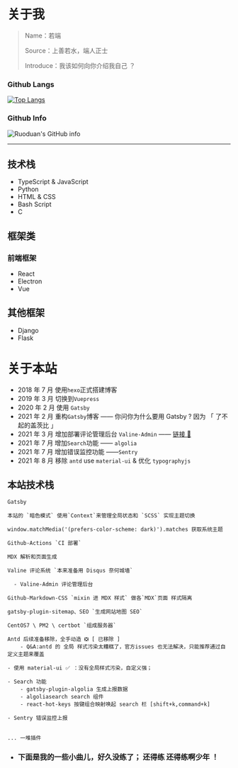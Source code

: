 # 关于我

> Name：若端
>
> Source：上善若水，端人正士
>
> Introduce：我该如何向你介绍我自己 ？

### Github Langs

[![Top Langs](https://github-readme-stats.vercel.app/api/top-langs/?username=ruoduan-hub&layout=compact)](https://github.com/ruoduan-hub)

### Github Info

![Ruoduan's GitHub info](https://github-readme-stats.vercel.app/api?username=ruoduan-hub&bg_color=30,e96443,904e95&title_color=fff&text_color=fff)

---

## 技术栈

- TypeScript & JavaScript
- Python
- HTML & CSS
- Bash Script
- C

## 框架类

### 前端框架

- React
- Electron
- Vue

## 其他框架

- Django
- Flask

# 关于本站

- 2018 年 7 月 使用`hexo`正式搭建博客
- 2019 年 3 月 切换到`Vuepress`
- 2020 年 2 月 使用 `Gatsby`
- 2021 年 2 月 重构`Gatsby`博客 —— 你问你为什么要用 Gatsby ? 因为 「 了不起的盖茨比 」
- 2021 年 3 月 增加部署评论管理后台 `Valine-Admin` —— <a href="https://admin.ruoduan.cn/" target="_blank">链接 🔗</a>
- 2021 年 7 月 增加`Search`功能 —— `algolia`
- 2021 年 7 月 增加错误监控功能 ——`Sentry`
- 2021 年 8 月 移除 `antd` use `material-ui` & 优化 `typographyjs`

## 本站技术栈

```
Gatsby

本站的 `暗色模式` 使用`Context`来管理全局状态和 `SCSS` 实现主题切换

window.matchMedia('(prefers-color-scheme: dark)').matches 获取系统主题

Github-Actions `CI 部署`

MDX 解析和页面生成

Valine 评论系统 `本来准备用 Disqus 奈何城墙`

  - Valine-Admin 评论管理后台

Github-Markdown-CSS `mixin 进 MDX 样式` 做各`MDX`页面 样式隔离

gatsby-plugin-sitemap、SEO `生成网站地图 SEO`

CentOS7 \ PM2 \ certbot `组成服务器`

Antd 后续准备移除，全手动造 ❎ [ 已移除 ]
	- Q&A:antd 的 全局 样式污染太糟糕了，官方issues 也无法解决，只能推荐通过自定义主题来覆盖
	
- 使用 material-ui ✅ ：没有全局样式污染，自定义强；

- Search 功能
	- gatsby-plugin-algolia 生成上报数据
	- algoliasearch search 组件
	- react-hot-keys 按键组合映射唤起 search 栏 [shift+k,command+k]

- Sentry 错误监控上报


... 一堆插件

```

- ### 下面是我的一些小曲儿，好久没练了； 还得练 还得练啊少年 ！
